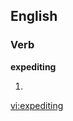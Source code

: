 
==English==

===Verb===
'''expediting'''

# {{present participle of|[[expedite]]}}

[[vi:expediting]]